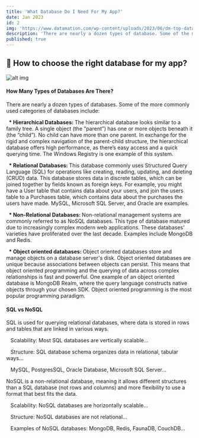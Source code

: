 ```yaml
---
title: 'What Database Do I Need For My App?'
date: Jan 2023
id: 2
img: 'https://www.datamation.com/wp-content/uploads/2023/06/dm-top-database-challenges-696x457.png'
description: 'There are nearly a dozen types of database. Some of the more... '
published: true
---
```


## 🧩 How to choose the right database for my app?

![alt img](https://www.datamation.com/wp-content/uploads/2023/06/dm-top-database-challenges-696x457.png)

#### How Many Types of Databases Are There?

There are nearly a dozen types of databases. Some of the more commonly used categories of databases include: 

&nbsp;<strong> * Hierarchical Databases: </strong> The hierarchical database looks similar to a family tree. A single object (the “parent”) has one or more objects beneath it (the “child”). No child can have more than one parent. In exchange for the rigid and complex navigation of the parent-child structure, the hierarchical database offers high performance, as there’s easy access and a quick querying time. The Windows Registry is one example of this system.

&nbsp;<strong> * Relational Databases: </strong> This database commonly uses Structured Query Language (SQL) for operations like creating, reading, updating, and deleting (CRUD) data. This database stores data in discrete tables, which can be joined together by fields known as foreign keys. For example,  you might have a User table that contains data about your users, and join the users table to a Purchases table, which contains  data about the purchases the users have made. MySQL, Microsoft SQL Server, and Oracle are examples.


&nbsp;<strong> * Non-Relational Databases: </strong> Non-relational management systems are commonly referred to as NoSQL databases. This type of database matured due to increasingly complex modern web applications. These databases' varieties have proliferated over the last decade. Examples include MongoDB and Redis.

&nbsp;<strong> * Object oriented databases: </strong> Object oriented databases store and manage objects on a database server's disk. Object oriented databases are unique because associations between objects can persist. This means that object oriented programming and the querying of data across complex relationships is fast and powerful. One example of an object oriented database is MongoDB Realm, where the query language constructs native objects through your chosen SDK. Object oriented programming is the most popular programming paradigm.

#### SQL vs NoSQL

SQL is used for querying relational databases, where data is stored in rows and tables that are linked in various ways.

&nbsp;&nbsp; Scalability: Most SQL databases are vertically scalable...

&nbsp;&nbsp; Structure: SQL database schema organizes data in relational, tabular ways...

&nbsp;&nbsp; MySQL, PostgresSQL, Oracle Database, Microsoft SQL Server...

NoSQL is a non-relational database, meaning it allows different structures than a SQL database (not rows and columns) and more flexibility to use a format that best fits the data.

&nbsp;&nbsp; Scalability: NoSQL databases are horizontally scalable...

&nbsp;&nbsp; Structure: NoSQL databases are not relational...

&nbsp;&nbsp; Examples of NoSQL databases: MongoDB, Redis, FaunaDB, CouchDB…